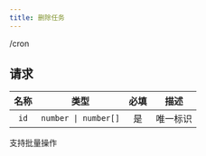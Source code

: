 ```yaml
---
title: 删除任务
---
```


<DELETE>/cron</DELETE>

## 请求

<APITable>

| 名称 | 类型 | 必填 | 描述 |
| :-: | :-: | :-: | --- |
| `id` | `number \| number[]` | 是 | 唯一标识 |

</APITable>

支持批量操作
